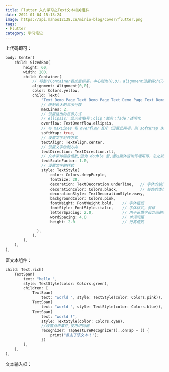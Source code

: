 ```yaml
---
title: Flutter 入门学习之Text文本相关组件
date: 2021-01-04 15:13:24
image: https://api.mahoo12138.cn/minio-blog/cover/flutter.png
tags: 
- Flutter
category: 学习笔记
---
```


上代码即可：

```dart
body: Center(
    child: SizedBox(
        height: 60,
        width: 200,
        child: Container(
            // 将整个Container看成坐标系，中心则为(0,0)，alignment设置将child放置在(0,0)
            alignment: Alignment(0,0),
            color: Colors.yellow,
            child: Text(
                "Text Demo Page Text Demo Page Text Demo Page Text Demo Page Text Demo Page Text Demo Page Text Demo Page",
                // 限制最大的显示行数
                maxLines: 2,
                // 设置溢出的显示方式
                // ellipsis: 显示省略号；clip：裁剪；fade：透明化
                overflow: TextOverflow.ellipsis,
                // 与 maxLines 和 overflow 互斥（设置此两项，则 softWrap 失效），设置是否换行
                softWrap: true,
                // 设置文字对齐方式 
                textAlign: TextAlign.center,
                // 设置文字绘制方向
                textDirection: TextDirection.rtl,
                // 文本字体缩放倍数,值为 double 型,通过媒体查询环境可得，总之就是手机像素密度大小
                textScaleFactor: 1.0,
                // 设置文字的样式
				style: TextStyle(
                    color: Colors.deepPurple,
                    fontSize: 20,
                    decoration: TextDecoration.underline,	// 字体的装饰，上划线下划线删除线等
                    decorationColor: Colors.black,			// 装饰的类型，波浪线短横线点线等
                    decorationStyle: TextDecorationStyle.wavy,
                    backgroundColor: Colors.pink,
                    fontWeight: FontWeight.bold,	// 字体粗细
                    fontStyle: FontStyle.italic,	// 字体样式，斜体
					letterSpacing: 2.0,				// 用于设置字母之间的距离
                    wordSpacing: 4.0				// 单词间距
                    height: 2.0						// 行高倍数

              ),
            ),
        ),
    ),
),
```

富文本组件：

```dart
child: Text.rich(
    TextSpan(
        text: "hello ",
        style: TextStyle(color: Colors.green),
        children: [
            TextSpan(
                text: "world ", style: TextStyle(color: Colors.pink)),
            TextSpan(
                text: "world ", style: TextStyle(color: Colors.blue)),
            TextSpan(
                text: "world !",
                style: TextStyle(color: Colors.cyan),
                //设置点击事件,使用识别器
                recognizer: TapGestureRecognizer()..onTap = () {
                    print("点击了该文本！");
                })
        ],
    ),
),
```

文本输入框：

```dart

```

